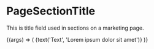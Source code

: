 
<Meta
  title="Labs/LandingPage/Atoms/PageSectionTitle"
  component={PageSectionTitle}
/>

# PageSectionTitle

<StoryStatus status="unstable" />

This is title field used in sections on a marketing page.

<Canvas withSource="open">
  <Story name="PageSectionTitle">
    {(args) => (
      <PageSectionTitle isPageHeading={boolean('isPageHeading', false)}>
        {text('Text', 'Lorem ipsum dolor sit amet')}
      </PageSectionTitle>
    )}
  </Story>
</Canvas>

<Props of={PageSectionTitle} />
